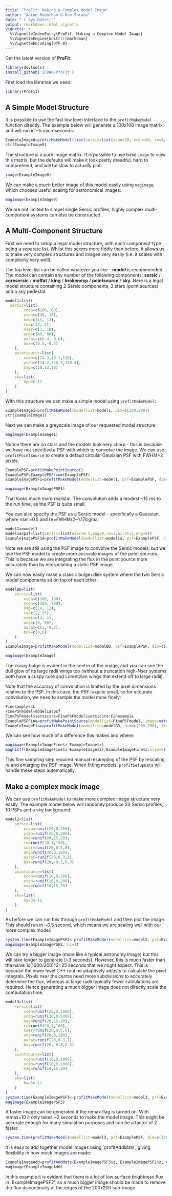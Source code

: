 ```yaml
---
title: "ProFit: Making a Complex Model Image"
author: "Aaron Robotham & Dan Taranu"
date: "`r Sys.Date()`"
output: rmarkdown::html_vignette
vignette: >
  %\VignetteIndexEntry{ProFit: Making a Complex Model Image}
  %\VignetteEngine{knitr::rmarkdown}
  %\VignetteEncoding{UTF-8}
---
```


Get the latest version of **ProFit**:

```r
library(devtools)
install_github('ICRAR/ProFit')
```

First load the libraries we need:

```r
library(ProFit)
```

## A Simple Model Structure

It is possible to use the fast low level interface to the `profitMakeModel` function directly. The example below will generate a 100x100 image matrix, and will run in ~5 microseconds:

```r
ExampleImage0=profitMakeModel(list(sersic=list(xcen=50, ycen=50, re=4, nser=4, ang=30, axrat=0.5)))
str(ExampleImage0)
```

The structure is a pure image matrix. It is possible to use base `image` to view this matrix, but the defaults will make it look pretty dreadful, hard to comprehend, and will be slow to actually plot:

```r
image(ExampleImage0)
```

We can make a *much* better image of this model easily using `magimage`, which chooses useful scaling for astronomical images:

```r
magimage(ExampleImage0)
```

We are not limited to simpel single Sersic profiles, highly complex multi-component systems can also be constructed.

## A Multi-Component Structure

First we need to setup a legal model structure, with each component type being a separate list. Whilst this seems more fiddly than before, it allows us to make very complex structures and images very easily (i.e. it scales with complexity very well).

The top level list can be called whatever you like - **model** is recommended. The model can contain any number of the following components: **sersic** / **coresersic** / **moffat** / **king** / **brokenexp** / **pointsource** / **sky**. Here is a legal model structure containing 2 Sersic components, 3 stars (point sources) and a sky pedestal:

```r
model1=list(
  sersic=list(
		xcen=c(180, 60),
		ycen=c(90, 10),
		mag=c(15, 13),
		re=c(14, 5),
		nser=c(3, 10),
		ang=c(46, 80),
		axrat=c(0.4, 0.6),
		box=c(0.5,-0.5)
	),
	pointsource=list(
		xcen=c(34.3,10.1,150),
		ycen=c(74.2,120.5,130.4),
		mag=c(10,13,16)
	),
	sky=list(
		bg=3e-12
	)
)
```

With this structure we can make a simple model using `profitMakeModel`:

```r
ExampleImage1=profitMakeModel(modellist=model1, dim=c(200,200))
str(ExampleImage1)
```

Next we can make a greyscale image of our requested model structure:

```r
magimage(ExampleImage1)
```

Notice there are no stars and the models look very sharp - this is because we have not specified a PSF with which to convolve the image. We can use `profitPointSource` to create a default circular Gaussian PSF with FWHM=2 pixels:

```r
ExamplePSF=profitMakePointSource()
ExamplePSF=ExamplePSF/sum(ExamplePSF)
ExampleImagePSF1=profitMakeModel(modellist=model1, psf=ExamplePSF, dim=c(200,200))
```

```r
magimage(ExampleImagePSF1)
```

That looks much more realistic. The convolution adds a modest ~15 ms to the run time, as the PSF is quite small.

You can also specify the PSF as a Sersic model - specifically a Gaussian, where nser=0.5 and re=FWHM/2~1.17sigma:

```r
model1a=model1
model1a$psf=list(sersic=list(nser=0.5,mag=0,re=1,axrat=1,ang=0))
ExampleImagePSF1A=profitMakeModel(modellist=model1a, psf=ExamplePSF, dim=c(200,200))
```

Note we are still using the PSF image to convolve the Sersic models, but we use the PSF model to create more accurate images of the point sources. This is because we are integrating the flux in the point source more accurately than by interpolating a static PSF image.

We can now easily make a classic bulge+disk system where the two Sersic model components sit on top of each other:

```r
modelBD=list(
	sersic=list(
		xcen=c(100, 100),
		ycen=c(100, 100),
		mag=c(14, 12),
		re=c(2, 15),
		nser=c(4, 1),
		ang=c(0, 60),
		axrat=c(1, 0.3),
		box=c(0,0)
	)
)
ExampleImage=profitMakeModel(modellist=modelBD, psf=ExamplePSF, dim=c(200,200))
```

```r
magimage(ExampleImage)
```

The cuspy bulge is evident in the centre of the image, and you can see the dull glow of its large radii wings too (without a truncation high-Nser systems both have a cuspy core and Lorentzian wings that extend off to large radii).

Note that the accuracy of convolution is limited by the pixel dimensions relative to the PSF. In this case, the PSF is quite small, so for accurate convolution, we need to sample the model more finely:

```r
Finesample=3L
FinePSFmodel=model1a$psf
FinePSFmodel$sersic$re=FinePSFmodel$sersic$re*Finesample
ExamplePSFFine=profitMakePointSource(modellist=FinePSFmodel, image=matrix(0,27,27))
ExampleImageFine=profitMakeModel(modellist=modelBD, dim=c(200,200), finesample=Finesample, psf=ExamplePSFFine)
```

We can see how much of a difference this makes and where:

```r
magimage(ExampleImageFine$z-ExampleImage$z)
maghist((ExampleImageFine$z-ExampleImage$z)/ExampleImageFine$z,xlim=5)
```

This fine sampling step required manual resampling of the PSF by rescaling re and enlarging the PSF image. When fitting models, `profitSetupData` will handle these steps automatically.

## Make a complex mock image

We can use `profitMakeModel` to make more complex image structure very easily. The example model below will randomly produce 20 Sersic profiles, 10 PSFs and a sky background:

```r
model2=list(
	sersic=list(
		xcen=runif(20,0,200),
		ycen=runif(20,0,200),
		mag=runif(20,15,20),
		re=runif(20,1,100),
		nser=runif(20,0.5,8),
		ang=runif(20,0,180),
		axrat=runif(20,0.3,1),
		box=runif(20,-0.3,0.3)
	),
	pointsource=list(
		xcen=runif(10,0,200),
		ycen=runif(10,0,200),
		mag=runif(10,15,20)
	),
	sky=list(
		bg=3e-12
	)
)
```

As before we can run this through `profitMakeModel` and then plot the image. This should run in ~0.5 second, which means we are scaling well with our more complex model:

```r
system.time(ExampleImagePSF2<-profitMakeModel(modellist=model2, psf=ExamplePSF, dim=c(200,200)))
magimage(ExampleImagePSF2, hi=1)
```

We can try a bigger image (more like a typical astronomy image) but this will take longer to generate (~3 seconds). However, this is much faster than the naive 1x(1000/200)^2=25 seconds that we might expect. This is because the lower level C++ routine adaptively adjusts to calculate the pixel integrals. Pixels near the centre need more subdivisions to accurately determine the flux, whereas at large radii typically fewer calculations are required. Hence generating a much bigger image does not directly scale the computation time.

```r
model3=list(
	sersic=list(
		xcen=runif(20,0,1000),
		ycen=runif(20,0,1000),
		mag=runif(20,15,20),
		re=runif(20,1,100),
		nser=runif(20,0.5,8),
		ang=runif(20,0,180),
		axrat=runif(20,0.3,1),
		box=runif(20,-0.3,0.3)
	),
	pointsource=list(
		xcen=runif(10,0,1000),
		ycen=runif(10,0,1000),
		mag=runif(10,15,20)
	),
	sky=list(
		bg=3e-12
	)
)
system.time(ExampleImagePSF3<-profitMakeModel(modellist=model3, psf=ExamplePSF, dim=c(1000,1000)))
magimage(ExampleImagePSF3)
```

A faster image can be generated if the remax flag is turned on. With remax=10 it only takes ~2 seconds to make the model image. This might be accurate enough for many simulation purposes and can be a factor of 2 faster.

```r
system.time(profitMakeModel(modellist=model3, psf=ExamplePSF, dim=c(1000,1000), remax=10))
```

It is easy to add together model images using `profitAddMats', giving flexibility in how mock images are made:

```r
ExampleImageAdd=profitAddMats(ExampleImagePSF3$z, ExampleImagePSF2$z, c(300,400))
magimage(ExampleImageAdd)
```

In this example it is evident that there is a lot of low surface brightness flux in `ExampleImagePSF2', so a much bigger image should be made to remove the flux discontinuity at the edges of the 200x200 sub-image.